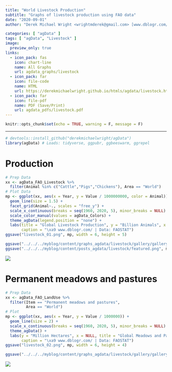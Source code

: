```yaml
---
title: "World Livestock Production"
subtitle: "Graphs of livestock production using FAO data"
date: "2020-09-01"
author: "Derek Michael Wright <wrightmderek@gmail.com> [www.dblogr.com/](https://dblogr.netlify.com/) [-Image Gallery-](https://dblogr.netlify.app/graphs_agdata/livestock/)"

categories: [ "agData" ]
tags: [ "agData", "Livestock" ]
image:
  preview_only: true
links: 
  - icon_pack: fas
    icon: chart-line
    name: All Graphs
    url: agdata_graphs/livestock
  - icon_pack: far
    icon: file-code
    name: HTML
    url: https://derekmichaelwright.github.io/htmls/agdata/livestock.html
  - icon_pack: far
    icon: file-pdf
    name: PDF (Save/Print)
    url: agdata_pdfs/livestock.pdf
---
```


```r
knitr::opts_chunk$set(echo = TRUE, warning = F, message = F)
```

---

```r
# devtools::install_github("derekmichaelwright/agData")
library(agData) # Loads: tidyverse, ggpubr, ggbeeswarm, ggrepel
```

\pagebreak

# Production

```r
# Prep Data
xx <- agData_FAO_Livestock %>% 
  filter(Animal %in% c("Cattle","Pigs","Chickens"), Area == "World")
# Plot Data
mp <- ggplot(xx, aes(x = Year, y = Value / 1000000000, color = Animal)) + 
  geom_line(size = 1.5) +
  facet_grid(Animal~., scales = "free_y") +
  scale_x_continuous(breaks = seq(1960, 2020, 5), minor_breaks = NULL) +
  scale_color_manual(values = agData_Colors) +
  theme_agData(legend.position = "none") +
  labs(title = "Global Livestock Production", y = "Billion Animals", x = NULL,
       caption = "\xa9 www.dblogr.com/ | Data: FAOSTAT")
ggsave("livestock_01.png", mp, width = 6, height = 5)
```

```r
ggsave("../../../myblog/content/graphs_agdata/livestock/gallery/gallery/livestock_01.png", mp, width = 6, height = 5)
ggsave("../../../myblog/content/posts_agdata/livestock/featured.png", mp, width = 6, height = 5)
```

![](livestock_01.png)

\pagebreak

# Permanent meadows and pastures

```r
# Prep Data
xx <- agData_FAO_LandUse %>% 
  filter(Item == "Permanent meadows and pastures",
         Area == "World")
# Plot
mp <- ggplot(xx, aes(x = Year, y = Value / 1000000)) + 
  geom_line(size = 2) + 
  scale_x_continuous(breaks = seq(1960, 2020, 5), minor_breaks = NULL) +
  theme_agData() +
  labs(y = "Million Hectares", x = NULL, title = "Global Meadows and Pastures",
       caption = "\xa9 www.dblogr.com/ | Data: FAOSTAT")
ggsave("livestock_02.png", mp, width = 6, height = 4)
```

```r
ggsave("../../../myblog/content/graphs_agdata/livestock/gallery/gallery/livestock_02.png", mp, width = 6, height = 4)
```

![](livestock_02.png)
